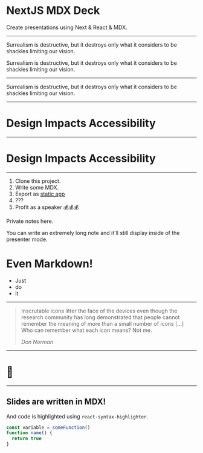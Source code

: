 <SlidePage>
    
<Cover>

# NextJS MDX Deck

Create presentations using Next & React & MDX.

</Cover>

---

<ColumnText>

Surrealism is destructive, but it destroys only what it considers to be shackles limiting our vision.

Surrealism is destructive, but it destroys only what it considers to be shackles limiting our vision.

</ColumnText>

---

<Quote author="Salvador Dali" align="center">
  Surrealism is destructive, but it destroys only what it considers to be
  shackles limiting our vision.
</Quote>

---

<FullImage dark={true} overlay={true} image="assets/background.jpeg">
<Box textAlign="left">

# Design Impacts Accessibility

</Box>
</FullImage>

---

<FullImage image="assets/augustine-wong-li0iC0rjvvg-unsplash-lightest.jpg">
<Box textAlign="left">

# Design Impacts Accessibility

</Box>
</FullImage>

---

1. Clone this project.
1. Write some MDX.
1. Export as [static app](https://nextjs.org/docs/advanced-features/static-html-export)
1. ???
1. Profit as a speaker 💰💰💰

<SpeakerNotes>
    
Private notes here.

You can write an extremely long note and it'll still display inside of the presenter mode.

# Even Markdown!

- Just
- do
- it

</SpeakerNotes>

---

> Inscrutable icons litter the face of the devices even though the research
> community has long demonstrated that people cannot remember the meaning of
> more than a small number of icons […] Who can remember what each icon
> means? Not me.
>
> <cite>Don Norman</cite>

---

# 🤫

---

<Box display="flex" flexWrap="wrap">
<Box width={[1,1,1/2]} textAlign="left">

## Slides are written in MDX!

And code is highlighted using `react-syntax-highlighter`.

</Box>
<Box width={[1,1,1/2]}>

```js
const variable = someFunction()
function name() {
  return true
}
```

</Box>
</Box>

</SlidePage>
